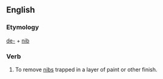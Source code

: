 ==English==
===Etymology===
[[de-]] + [[nib]]

===Verb ===
{{en-verb}}
# To remove [[nibs]] trapped in a layer of paint or other finish.